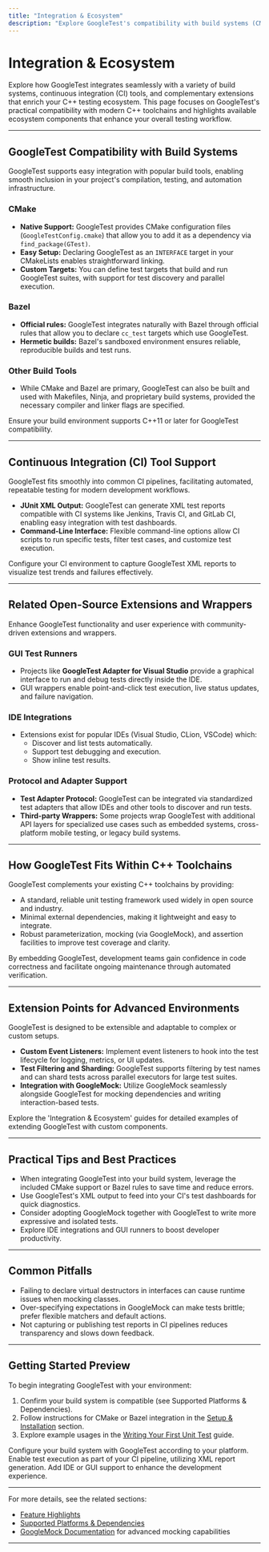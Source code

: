 ```yaml
---
title: "Integration & Ecosystem"
description: "Explore GoogleTest's compatibility with build systems (CMake, Bazel), continuous integration tools, and related open-source extensions, such as wrappers, GUI runners, and adapters for IDEs and protocols. Learn how GoogleTest fits into existing C++ toolchains, and discover extension points for advanced environments."
---
```


# Integration & Ecosystem

Explore how GoogleTest integrates seamlessly with a variety of build systems, continuous integration (CI) tools, and complementary extensions that enrich your C++ testing ecosystem. This page focuses on GoogleTest's practical compatibility with modern C++ toolchains and highlights available ecosystem components that enhance your overall testing workflow.

---

## GoogleTest Compatibility with Build Systems

GoogleTest supports easy integration with popular build tools, enabling smooth inclusion in your project's compilation, testing, and automation infrastructure.

### CMake
- **Native Support:** GoogleTest provides CMake configuration files (`GoogleTestConfig.cmake`) that allow you to add it as a dependency via `find_package(GTest)`.
- **Easy Setup:** Declaring GoogleTest as an `INTERFACE` target in your CMakeLists enables straightforward linking.
- **Custom Targets:** You can define test targets that build and run GoogleTest suites, with support for test discovery and parallel execution.

### Bazel
- **Official rules:** GoogleTest integrates naturally with Bazel through official rules that allow you to declare `cc_test` targets which use GoogleTest.
- **Hermetic builds:** Bazel's sandboxed environment ensures reliable, reproducible builds and test runs.

### Other Build Tools
- While CMake and Bazel are primary, GoogleTest can also be built and used with Makefiles, Ninja, and proprietary build systems, provided the necessary compiler and linker flags are specified.

<Check>
Ensure your build environment supports C++11 or later for GoogleTest compatibility.
</Check>

---

## Continuous Integration (CI) Tool Support

GoogleTest fits smoothly into common CI pipelines, facilitating automated, repeatable testing for modern development workflows.

- **JUnit XML Output:** GoogleTest can generate XML test reports compatible with CI systems like Jenkins, Travis CI, and GitLab CI, enabling easy integration with test dashboards.
- **Command-Line Interface:** Flexible command-line options allow CI scripts to run specific tests, filter test cases, and customize test execution.

<Tip>
Configure your CI environment to capture GoogleTest XML reports to visualize test trends and failures effectively.
</Tip>

---

## Related Open-Source Extensions and Wrappers

Enhance GoogleTest functionality and user experience with community-driven extensions and wrappers.

### GUI Test Runners
- Projects like **GoogleTest Adapter for Visual Studio** provide a graphical interface to run and debug tests directly inside the IDE.
- GUI wrappers enable point-and-click test execution, live status updates, and failure navigation.

### IDE Integrations
- Extensions exist for popular IDEs (Visual Studio, CLion, VSCode) which:
  - Discover and list tests automatically.
  - Support test debugging and execution.
  - Show inline test results.

### Protocol and Adapter Support
- **Test Adapter Protocol:** GoogleTest can be integrated via standardized test adapters that allow IDEs and other tools to discover and run tests.
- **Third-party Wrappers:** Some projects wrap GoogleTest with additional API layers for specialized use cases such as embedded systems, cross-platform mobile testing, or legacy build systems.

---

## How GoogleTest Fits Within C++ Toolchains

GoogleTest complements your existing C++ toolchains by providing:
- A standard, reliable unit testing framework used widely in open source and industry.
- Minimal external dependencies, making it lightweight and easy to integrate.
- Robust parameterization, mocking (via GoogleMock), and assertion facilities to improve test coverage and clarity.

By embedding GoogleTest, development teams gain confidence in code correctness and facilitate ongoing maintenance through automated verification.

---

## Extension Points for Advanced Environments

GoogleTest is designed to be extensible and adaptable to complex or custom setups.

- **Custom Event Listeners:** Implement event listeners to hook into the test lifecycle for logging, metrics, or UI updates.
- **Test Filtering and Sharding:** GoogleTest supports filtering by test names and can shard tests across parallel executors for large test suites.
- **Integration with GoogleMock:** Utilize GoogleMock seamlessly alongside GoogleTest for mocking dependencies and writing interaction-based tests.

<Note>
Explore the 'Integration & Ecosystem' guides for detailed examples of extending GoogleTest with custom components.
</Note>

---

## Practical Tips and Best Practices

- When integrating GoogleTest into your build system, leverage the included CMake support or Bazel rules to save time and reduce errors.
- Use GoogleTest's XML output to feed into your CI's test dashboards for quick diagnostics.
- Consider adopting GoogleMock together with GoogleTest to write more expressive and isolated tests.
- Explore IDE integrations and GUI runners to boost developer productivity.

---

## Common Pitfalls

- Failing to declare virtual destructors in interfaces can cause runtime issues when mocking classes.
- Over-specifying expectations in GoogleMock can make tests brittle; prefer flexible matchers and default actions.
- Not capturing or publishing test reports in CI pipelines reduces transparency and slows down feedback.

---

## Getting Started Preview

To begin integrating GoogleTest with your environment:

1. Confirm your build system is compatible (see Supported Platforms & Dependencies).
2. Follow instructions for CMake or Bazel integration in the [Setup & Installation](../getting-started/setup-requirements) section.
3. Explore example usages in the [Writing Your First Unit Test](../guides/getting-started/writing-your-first-tests) guide.

<Steps>
<Step title="Set Up Build Integration">
Configure your build system with GoogleTest according to your platform.
</Step>
<Step title="Run Tests Automatically">
Enable test execution as part of your CI pipeline, utilizing XML report generation.
</Step>
<Step title="Leverage Extensions">
Add IDE or GUI support to enhance the development experience.
</Step>
</Steps>

---

For more details, see the related sections:
- [Feature Highlights](../feature-architecture-and-integration/quick-feature-overview)
- [Supported Platforms & Dependencies](../feature-architecture-and-integration/supported-platforms-and-dependencies)
- [GoogleMock Documentation](https://google.github.io/googletest/gmock_for_dummies.html) for advanced mocking capabilities

---